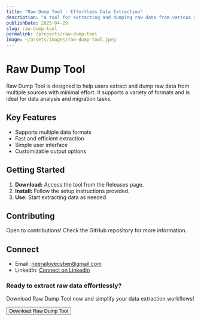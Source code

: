 ```yaml
---
title: "Raw Dump Tool : Effortless Data Extraction"
description: "A tool for extracting and dumping raw data from various sources quickly and efficiently."
publishDate: 2025-04-29
slug: raw-dump-tool
permalink: /projects/raw-dump-tool
image: ~/assets/images/raw-dump-tool.jpeg
---
```


# Raw Dump Tool

Raw Dump Tool is designed to help users extract and dump raw data from multiple sources with minimal effort. It supports a variety of formats and is ideal for data analysis and migration tasks.

## Key Features

- Supports multiple data formats
- Fast and efficient extraction
- Simple user interface
- Customizable output options

## Getting Started

1. **Download:** Access the tool from the Releases page.
2. **Install:** Follow the setup instructions provided.
3. **Use:** Start extracting data as needed.

## Contributing

Open to contributions! Check the GitHub repository for more information.

## Connect

- Email: [neerajlovecyber@gmail.com](mailto:neerajlovecyber@gmail.com)
- LinkedIn: [Connect on LinkedIn](https://linkedin.com/in/neerajlovecyber)

<div class="mt-8 bg-gray-100 dark:bg-gray-800 p-8 rounded-lg text-center">
  <h3 class="text-2xl font-bold mb-4 text-gray-800 dark:text-white">
    Ready to extract raw data effortlessly?
  </h3>
  <p class="text-lg mb-6 text-gray-600 dark:text-gray-300">
    Download Raw Dump Tool now and simplify your data extraction workflows!
  </p>
  <Button
    variant="primary"
    href="https://github.com/neerajlovecyber/raw-dump-tool"
    target="_blank"
    rel="noopener noreferrer"
  >
    <Icon name="tabler:download" className="w-6 h-6 mr-2" />
    Download Raw Dump Tool
  </Button>
</div>

